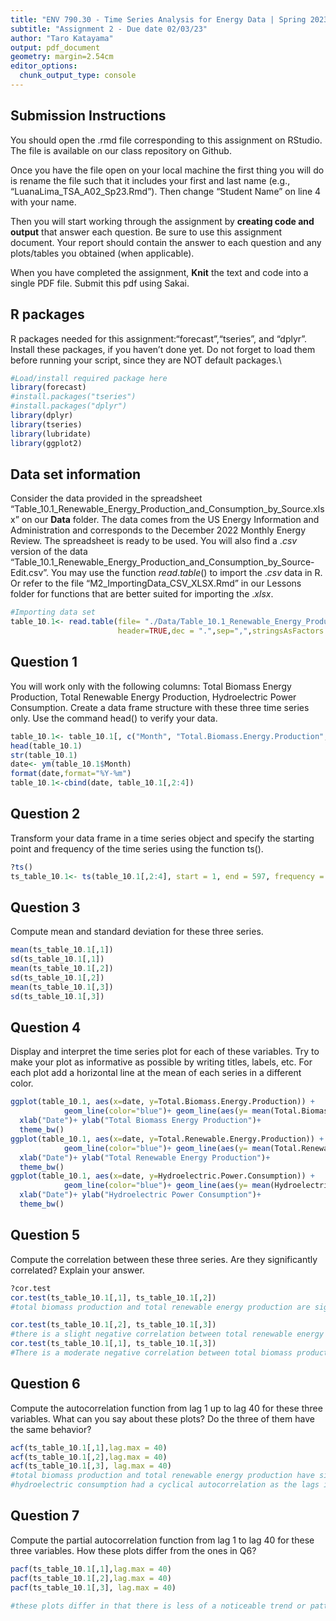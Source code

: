 ```yaml
---
title: "ENV 790.30 - Time Series Analysis for Energy Data | Spring 2023"
subtitle: "Assignment 2 - Due date 02/03/23"
author: "Taro Katayama"
output: pdf_document
geometry: margin=2.54cm
editor_options: 
  chunk_output_type: console
---
```


## Submission Instructions

You should open the .rmd file corresponding to this assignment on RStudio. The file is available on our class repository on Github.   

Once you have the file open on your local machine the first thing you will do is rename the file such that it includes your first and last name (e.g., "LuanaLima_TSA_A02_Sp23.Rmd"). Then change "Student Name" on line 4 with your name. 

Then you will start working through the assignment by  **creating code and output** that answer each question. Be sure to use this assignment document. Your report should contain the answer to each question and any plots/tables you obtained (when applicable).

When you have completed the assignment, **Knit** the text and code into a single PDF file. Submit this pdf using Sakai. 

## R packages

R packages needed for this assignment:"forecast","tseries", and "dplyr". Install these packages, if you haven't done yet. Do not forget to load them before running your script, since they are NOT default packages.\\

```r
#Load/install required package here
library(forecast)
#install.packages("tseries")
#install.packages("dplyr")
library(dplyr)
library(tseries)
library(lubridate)
library(ggplot2)
```


## Data set information  

Consider the data provided in the spreadsheet "Table_10.1_Renewable_Energy_Production_and_Consumption_by_Source.xlsx" on our **Data** folder. The data comes from the US Energy Information and Administration and corresponds to the December 2022 Monthly Energy Review. The spreadsheet is ready to be used. You will also find a $.csv$ version of the data "Table_10.1_Renewable_Energy_Production_and_Consumption_by_Source-Edit.csv". You may use the function $read.table()$ to import the $.csv$ data in R. Or refer to the file "M2_ImportingData_CSV_XLSX.Rmd" in our Lessons folder for functions that are better suited for importing the $.xlsx$.

```r
#Importing data set
table_10.1<- read.table(file= "./Data/Table_10.1_Renewable_Energy_Production_and_Consumption_by_Source-Edit.csv",
                        header=TRUE,dec = ".",sep=",",stringsAsFactors = TRUE)
```


## Question 1
You will work only with the following columns: Total Biomass Energy Production, Total Renewable Energy Production, Hydroelectric Power Consumption. Create a data frame structure with these three time series only. Use the command head() to verify your data.

```r
table_10.1<- table_10.1[, c("Month", "Total.Biomass.Energy.Production", "Total.Renewable.Energy.Production", "Hydroelectric.Power.Consumption")]
head(table_10.1)
str(table_10.1)
date<- ym(table_10.1$Month)
format(date,format="%Y-%m")
table_10.1<-cbind(date, table_10.1[,2:4])
```


## Question 2
Transform your data frame in a time series object and specify the starting point and frequency of the time series using the function ts().

```r
?ts()
ts_table_10.1<- ts(table_10.1[,2:4], start = 1, end = 597, frequency = 1)
```


## Question 3
Compute mean and standard deviation for these three series.

```r
mean(ts_table_10.1[,1])
sd(ts_table_10.1[,1])
mean(ts_table_10.1[,2])
sd(ts_table_10.1[,2])
mean(ts_table_10.1[,3])
sd(ts_table_10.1[,3])
```


## Question 4
Display and interpret the time series plot for each of these variables. Try to make your plot as informative as possible by writing titles, labels, etc. For each plot add a horizontal line at the mean of each series in a different color.

```r
ggplot(table_10.1, aes(x=date, y=Total.Biomass.Energy.Production)) +
            geom_line(color="blue")+ geom_line(aes(y= mean(Total.Biomass.Energy.Production)), color = "red")+
  xlab("Date")+ ylab("Total Biomass Energy Production")+
  theme_bw()
ggplot(table_10.1, aes(x=date, y=Total.Renewable.Energy.Production)) +
            geom_line(color="blue")+ geom_line(aes(y= mean(Total.Renewable.Energy.Production)), color = "purple")+
  xlab("Date")+ ylab("Total Renewable Energy Production")+
  theme_bw()
ggplot(table_10.1, aes(x=date, y=Hydroelectric.Power.Consumption)) +
            geom_line(color="blue")+ geom_line(aes(y= mean(Hydroelectric.Power.Consumption)), color = "green")+
  xlab("Date")+ ylab("Hydroelectric Power Consumption")+
  theme_bw()
```


## Question 5
Compute the correlation between these three series. Are they significantly correlated? Explain your answer.

```r
?cor.test
cor.test(ts_table_10.1[,1], ts_table_10.1[,2])
#total biomass production and total renewable energy production are significantly correlated. Since biomass is a renewable energy source, the rise in biomass production also relates to total renewable energy production. However, just because these two variables are correlated, it does not mean that the rise in total renewable energy is caused by a rise in biomass production.

cor.test(ts_table_10.1[,2], ts_table_10.1[,3])
#there is a slight negative correlation between total renewable energy production and hydroelectric power consumption of -0.100. This correlation is significant with a p value of <0.05. 
cor.test(ts_table_10.1[,1], ts_table_10.1[,3])
#There is a moderate negative correlation between total biomass production and hydroelectric power consumption of -0.300. This correlation is significant with a p value of <0.05. 
```


## Question 6
Compute the autocorrelation function from lag 1 up to lag 40 for these three variables. What can you say about these plots? Do the three of them have the same behavior?

```r
acf(ts_table_10.1[,1],lag.max = 40)
acf(ts_table_10.1[,2],lag.max = 40)
acf(ts_table_10.1[,3], lag.max = 40)
#total biomass production and total renewable energy production have similar behaviors. Since both of these variables increased with time, as you go further out in the lag, the autocorrelation decreased. 
#hydroelectric consumption had a cyclical autocorrelation as the lags increased. This means that hydroelectric consumption has a seasonality to it. 
```


## Question 7
Compute the partial autocorrelation function from lag 1 to lag 40 for these three variables. How these plots differ from the ones in Q6?

```r
pacf(ts_table_10.1[,1],lag.max = 40)
pacf(ts_table_10.1[,2],lag.max = 40)
pacf(ts_table_10.1[,3], lag.max = 40)

#these plots differ in that there is less of a noticeable trend or pattern with the pacf compared to acf.
```


